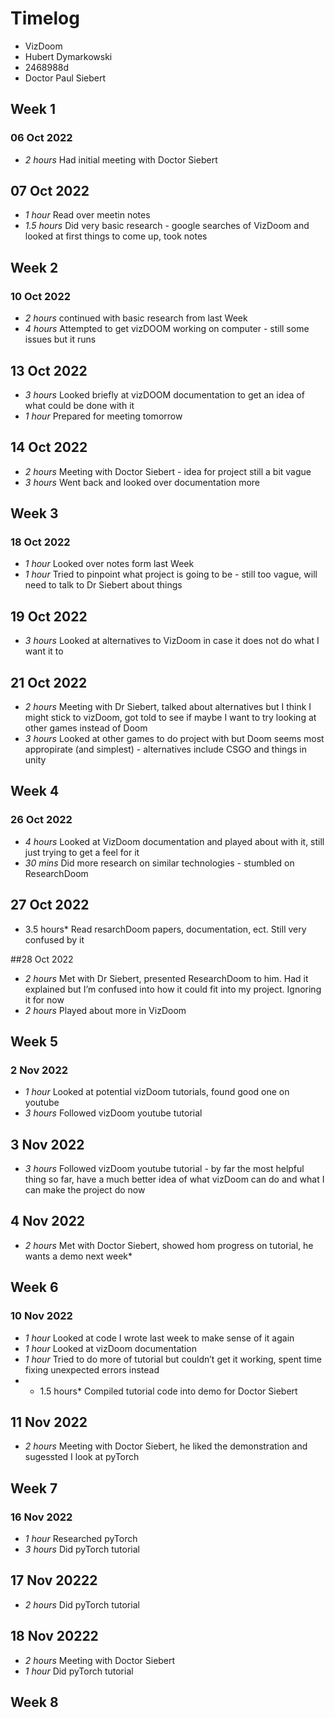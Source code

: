 # Timelog

* VizDoom
* Hubert Dymarkowski
* 2468988d
* Doctor Paul Siebert

## Week 1

### 06 Oct 2022

* *2 hours* Had initial meeting with Doctor Siebert

## 07 Oct 2022

* *1 hour* Read over meetin notes
* *1.5 hours* Did very basic research - google searches of VizDoom and looked at first things to come up, took notes

## Week 2

### 10 Oct 2022

* *2 hours* continued with basic research from last Week
* *4 hours* Attempted to get vizDOOM working on computer - still some issues but it runs

## 13 Oct 2022

* *3 hours* Looked briefly at vizDOOM documentation to get an idea of what could be done with it
* *1 hour* Prepared for meeting tomorrow

## 14 Oct 2022

* *2 hours* Meeting with Doctor Siebert - idea for project still a bit vague
* *3 hours* Went back and looked over documentation more

## Week 3

### 18 Oct 2022

* *1 hour* Looked over notes form last Week
* *1 hour* Tried to pinpoint what project is going to be - still too vague, will need to talk to Dr Siebert about things

## 19 Oct 2022

* *3 hours* Looked at alternatives to VizDoom in case it does not do what I want it to

## 21 Oct 2022

* *2 hours* Meeting with Dr Siebert, talked about alternatives but I think I might stick to vizDoom, got told to see if maybe I want to try looking at other games instead of Doom
* *3 hours* Looked at other games to do project with but Doom seems most appropirate (and simplest) - alternatives include CSGO and things in unity

## Week 4

### 26 Oct 2022

* *4 hours* Looked at VizDoom documentation and played about with it, still just trying to get a feel for it
* *30 mins* Did more research on similar technologies - stumbled on ResearchDoom

## 27 Oct 2022

* 3.5 hours* Read resarchDoom papers, documentation, ect. Still very confused by it

##28 Oct 2022

* *2 hours* Met with Dr Siebert, presented ResearchDoom to him. Had it explained but I'm confused into how it could fit into my project. Ignoring it for now
* *2 hours* Played about more in VizDoom

## Week 5

### 2 Nov 2022

* *1 hour* Looked at potential vizDoom tutorials, found good one on youtube
* *3 hours* Followed vizDoom youtube tutorial

## 3 Nov 2022

* *3 hours* Followed vizDoom youtube tutorial - by far the most helpful thing so far, have a much better idea of what vizDoom can do and what I can make the project do now

## 4 Nov 2022

* *2 hours* Met with Doctor Siebert, showed hom progress on tutorial, he wants a demo next week*

## Week 6

### 10 Nov 2022

* *1 hour* Looked at code I wrote last week to make sense of it again
* *1 hour* Looked at vizDoom documentation
* *1 hour* Tried to do more of tutorial but couldn't get it working, spent time fixing unexpected errors instead
* * 1.5 hours* Compiled tutorial code into demo for Doctor Siebert

## 11 Nov 2022

* *2 hours* Meeting with Doctor Siebert, he liked the demonstration and sugessted I look at pyTorch

## Week 7

### 16 Nov 2022

* *1 hour* Researched pyTorch
* *3 hours* Did pyTorch tutorial

## 17 Nov 20222

* *2 hours* Did pyTorch tutorial

## 18 Nov 20222

* *2 hours* Meeting with Doctor Siebert
* *1 hour* Did pyTorch tutorial

## Week 8